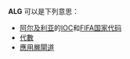 '''ALG''' 可以是下列意思：
* [[阿尔及利亚|阿尔及利亚]]的[[國際奧委會國家編碼列表|IOC]]和[[国际足联国家代码列表|FIFA国家代码]]
* [[代數|代數]]
* [[應用層閘道|應用層閘道]]

{{disambig|cat=三字拉丁字母縮寫消歧義}}